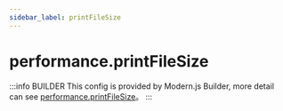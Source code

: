 ```yaml
---
sidebar_label: printFileSize
---
```


# performance.printFileSize

:::info BUILDER
This config is provided by Modern.js Builder, more detail can see [performance.printFileSize](https://modernjs.dev/builder/en/api/config-performance.html#performance-printfilesize)。
:::


<Main />
